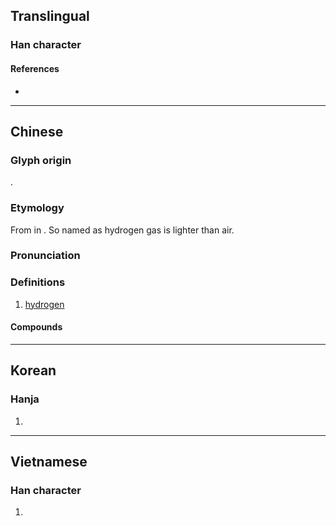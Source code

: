 {{also|氢}}
{{character info/new}}
==Translingual==

===Han character===
{{Han char|rn=84|rad=气|as=07|sn=11|four=80117|canj=ONMVM|ids=⿹气巠}}

====References====
* {{Han ref|kx=0600.011|dkj=17068|hdz=32013.010|uh=6C2B|ud=27691|bh=B242|bd=45634}}

----

==Chinese==
{{zh-forms|s=氢}}
{{elements|H|||氦|He|lang=zh}}
{{zh-wp}}

===Glyph origin===
{{Han etym}}
{{Han compound|气|輕|ls=psc|ls2=ic|c1=s|c2=p|t1=air; gas|t2=light; of low density|abb2=y|no_och2=1}}.

===Etymology===
From {{zh-l|輕|light; of low density}} in {{zh-l|輕氣}} {{defdate|19th c.}}. So named as hydrogen gas is lighter than air.

===Pronunciation===
{{zh-pron
|m=qīng
|c=hing1
|h=pfs=khîn
|mn=kheng/khin
|mn_note=kheng - literary; khin - vernacular
|md=kĭng
|w=1qin
|mc=
|oc=
|ma=
|cat=n
}}

===Definitions===
{{zh-hanzi}}

# {{lb|zh|chemistry}} [[hydrogen]]

====Compounds====
{{zh-der|氫彈|氫化物|氫氣|氫化|氫氧化物|氫氧焰|氫氰酸|氫爆|氯化氫|碳酸氫鹽|重氫|金屬氫|氰化氫}}

----

==Korean==

===Hanja===
{{ko-hanja|hangeul=경|eumhun=|mr=kyŏng|y=kyeng}}

# {{defn|lang=ko|sort=气07}}

----

==Vietnamese==

===Han character===
{{vi-hantu|[[khinh]]|rs=气07}}

# {{defn|lang=vi|sort=气07}}